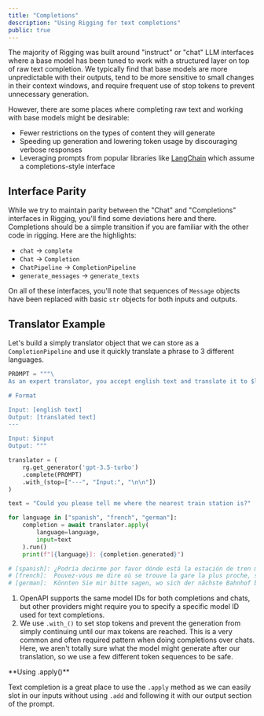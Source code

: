 ```yaml
---
title: "Completions"
description: "Using Rigging for text completions"
public: true
---
```


The majority of Rigging was built around "instruct" or "chat" LLM interfaces where a base model has been tuned to work with a structured layer on top of raw text completion. We typically find that base models are more unpredictable with their outputs, tend to be more sensitive to small changes in their context windows, and require frequent use of stop tokens to prevent unnecessary generation.

However, there are some places where completing raw text and working with base models might be desirable:

- Fewer restrictions on the types of content they will generate
- Speeding up generation and lowering token usage by discouraging verbose responses
- Leveraging prompts from popular libraries like [LangChain](https://python.langchain.com/) which assume
  a completions-style interface

## Interface Parity

While we try to maintain parity between the "Chat" and "Completions" interfaces in Rigging, you'll
find some deviations here and there. Completions should be a simple transition if you are familiar
with the other code in rigging. Here are the highlights:

- `chat` -> `complete`
- `Chat` -> `Completion`
- `ChatPipeline` -> `CompletionPipeline`
- `generate_messages` -> `generate_texts`

On all of these interfaces, you'll note that sequences of `Message` objects have been
replaced with basic `str` objects for both inputs and outputs.

## Translator Example

Let's build a simply translator object that we can store as a `CompletionPipeline`
and use it quickly translate a phrase to 3 different languages.

```python {13, 15}
PROMPT = """\
As an expert translator, you accept english text and translate it to $language.

# Format

Input: [english text]
Output: [translated text]
---

Input: $input
Output: """

translator = (
    rg.get_generator('gpt-3.5-turbo')
    .complete(PROMPT)
    .with_(stop=["---", "Input:", "\n\n"])
)

text = "Could you please tell me where the nearest train station is?"

for language in ["spanish", "french", "german"]:
    completion = await translator.apply(
        language=language,
        input=text
    ).run()
    print(f"[{language}]: {completion.generated}")

# [spanish]: ¿Podría decirme por favor dónde está la estación de tren más cercana?
# [french]:  Pouvez-vous me dire où se trouve la gare la plus proche, s'il vous plaît ?
# [german]:  Könnten Sie mir bitte sagen, wo sich der nächste Bahnhof befindet?
```

1. OpenAPI supports the same model IDs for both completions and chats, but other providers might require you to specify a specific model ID used for text completions.
2. We use `.with_()` to set stop tokens and prevent the generation from simply continuing until our max tokens are reached. This is a very common and often required pattern when doing completions over chats. Here, we  aren't totally sure what the model might generate after our translation, so we use a few different token sequences to be safe.

<Tip>
**Using .apply()**

Text completion is a great place to use the `.apply` method as we can easily slot in our inputs without using `.add` and following it with our output section of the prompt.
</Tip>
